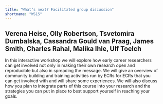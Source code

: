 ```yaml
---
title: "What’s next? Facilitated group discussion"
shortname: "WS15"
---
```


## Verena Heise, Olly Robertson, Tsvetomira Dumbalska, Cassandra Gould van Praag, James Smith, Charles Rahal, Malika Ihle, Ulf Toelch

In this interactive workshop we will explore how early career researchers can get involved not only in making their own research open and reproducible but also in spreading the message. We will give an overview of community building and training activities run by ECRs for ECRs that you can get involved with and will share some experiences. We will also discuss how you plan to integrate parts of this course into your research and the strategies you can put in place to best support yourself in reaching your goals.
